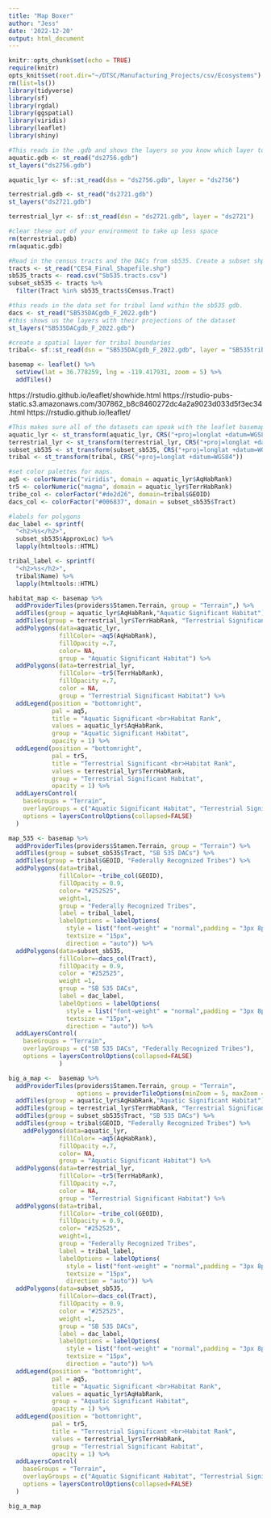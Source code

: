 ```yaml
---
title: "Map Boxer"
author: "Jess"
date: '2022-12-20'
output: html_document
---
```


```r
knitr::opts_chunk$set(echo = TRUE)
require(knitr)
opts_knit$set(root.dir="~/DTSC/Manufacturing_Projects/csv/Ecosystems")
rm(list=ls())
library(tidyverse)
library(sf)
library(rgdal)
library(ggspatial)
library(viridis)
library(leaflet)
library(shiny)
```

```r
#This reads in the .gdb and shows the layers so you know which layer to read in. In this case, it doesn't matter. But some other .gdb will have multiple layers.
aquatic.gdb <- st_read("ds2756.gdb")
st_layers("ds2756.gdb")

aquatic_lyr <- sf::st_read(dsn = "ds2756.gdb", layer = "ds2756")

terrestrial.gdb <- st_read("ds2721.gdb")
st_layers("ds2721.gdb")

terrestrial_lyr <- sf::st_read(dsn = "ds2721.gdb", layer = "ds2721")

#clear these out of your environment to take up less space
rm(terrestrial.gdb)
rm(aquatic.gdb)
```

```r
#Read in the census tracts and the DACs from sb535. Create a subset shp of the sb535 DACs.
tracts <- st_read("CES4_Final_Shapefile.shp")
sb535_tracts <- read.csv("Sb535.tracts.csv")
subset_sb535 <- tracts %>% 
  filter(Tract %in% sb535_tracts$Census.Tract)
```

```r
#this reads in the data set for tribal land within the sb535 gdb.
dacs <- st_read("SB535DACgdb_F_2022.gdb")
#this shows us the layers with their projections of the dataset
st_layers("SB535DACgdb_F_2022.gdb")

#create a spatial layer for tribal boundaries
tribal<- sf::st_read(dsn = "SB535DACgdb_F_2022.gdb", layer = "SB535tribalboundaries2022")
```


```r
basemap <- leaflet() %>% 
  setView(lat = 36.778259, lng = -119.417931, zoom = 5) %>%
  addTiles()
```

https://rstudio.github.io/leaflet/showhide.html
https://rstudio-pubs-static.s3.amazonaws.com/307862_b8c8460272dc4a2a9023d033d5f3ec34.html
https://rstudio.github.io/leaflet/


```r
#This makes sure all of the datasets can speak with the leaflet basemap with the same projection and geometry. 
aquatic_lyr <- st_transform(aquatic_lyr, CRS("+proj=longlat +datum=WGS84"))
terrestrial_lyr <- st_transform(terrestrial_lyr, CRS("+proj=longlat +datum=WGS84"))
subset_sb535 <- st_transform(subset_sb535, CRS("+proj=longlat +datum=WGS84"))
tribal <- st_transform(tribal, CRS("+proj=longlat +datum=WGS84"))
```


```r
#set color palettes for maps.
aq5 <- colorNumeric("viridis", domain = aquatic_lyr$AqHabRank)
tr5 <- colorNumeric("magma", domain = aquatic_lyr$TerrHabRank)
tribe_col <- colorFactor("#de2d26", domain=tribal$GEOID)
dacs_col <- colorFactor("#006837", domain = subset_sb535$Tract)
```



```r
#labels for polygons
dac_label <- sprintf(
  "<h2>%s</h2>",
  subset_sb535$ApproxLoc) %>% 
  lapply(htmltools::HTML)

tribal_label <- sprintf(
  "<h2>%s</h2>",
  tribal$Name) %>% 
  lapply(htmltools::HTML)

```

```r
habitat_map <- basemap %>% 
  addProviderTiles(providers$Stamen.Terrain, group = "Terrain",) %>%
  addTiles(group = aquatic_lyr$AqHabRank,"Aquatic Significant Habitat") %>% 
  addTiles(group = terrestrial_lyr$TerrHabRank, "Terrestrial Significant Habitat") %>% 
  addPolygons(data=aquatic_lyr, 
              fillColor= ~aq5(AqHabRank),
              fillOpacity =.7,
              color= NA,
              group = "Aquatic Significant Habitat") %>% 
  addPolygons(data=terrestrial_lyr,
              fillColor= ~tr5(TerrHabRank),
              fillOpacity =.7,
              color = NA,
              group = "Terrestrial Significant Habitat") %>% 
  addLegend(position = "bottomright", 
            pal = aq5, 
            title = "Aquatic Significant <br>Habitat Rank", 
            values = aquatic_lyr$AqHabRank, 
            group = "Aquatic Significant Habitat",
            opacity = 1) %>% 
  addLegend(position = "bottomright", 
            pal = tr5, 
            title = "Terrestrial Significant <br>Habitat Rank", 
            values = terrestrial_lyr$TerrHabRank, 
            group = "Terrestrial Significant Habitat",
            opacity = 1) %>% 
  addLayersControl(
    baseGroups = "Terrain",
    overlayGroups = c("Aquatic Significant Habitat", "Terrestrial Significant Habitat"),
    options = layersControlOptions(collapsed=FALSE)
  )
```


```r
map_535 <- basemap %>% 
  addProviderTiles(providers$Stamen.Terrain, group = "Terrain") %>%
  addTiles(group = subset_sb535$Tract, "SB 535 DACs") %>% 
  addTiles(group = tribal$GEOID, "Federally Recognized Tribes") %>% 
  addPolygons(data=tribal,
              fillColor= ~tribe_col(GEOID),
              fillOpacity = 0.9,
              color= "#252525",
              weight=1,
              group = "Federally Recognized Tribes",
              label = tribal_label,
              labelOptions = labelOptions(
                style = list("font-weight" = "normal",padding = "3px 8px"),
                textsize = "15px",
                direction = "auto")) %>% 
  addPolygons(data=subset_sb535,
              fillColor=~dacs_col(Tract),
              fillOpacity = 0.9,
              color = "#252525",
              weight =1,
              group = "SB 535 DACs",
              label = dac_label,
              labelOptions = labelOptions(
                style = list("font-weight" = "normal",padding = "3px 8px"),
                textsize = "15px",
                direction = "auto")) %>% 
  addLayersControl(
    baseGroups = "Terrain",
    overlayGroups = c("SB 535 DACs", "Federally Recognized Tribes"),
    options = layersControlOptions(collapsed=FALSE)
              )
```


```r
big_a_map <-  basemap %>% 
  addProviderTiles(providers$Stamen.Terrain, group = "Terrain",
                   options = providerTileOptions(minZoom = 5, maxZoom = 18)) %>%
  addTiles(group = aquatic_lyr$AqHabRank,"Aquatic Significant Habitat") %>% 
  addTiles(group = terrestrial_lyr$TerrHabRank, "Terrestrial Significant Habitat") %>% 
  addTiles(group = subset_sb535$Tract, "SB 535 DACs") %>% 
  addTiles(group = tribal$GEOID, "Federally Recognized Tribes") %>% 
    addPolygons(data=aquatic_lyr, 
              fillColor= ~aq5(AqHabRank),
              fillOpacity =.7,
              color= NA,
              group = "Aquatic Significant Habitat") %>% 
  addPolygons(data=terrestrial_lyr,
              fillColor= ~tr5(TerrHabRank),
              fillOpacity =.7,
              color = NA,
              group = "Terrestrial Significant Habitat") %>% 
  addPolygons(data=tribal,
              fillColor= ~tribe_col(GEOID),
              fillOpacity = 0.9,
              color= "#252525",
              weight=1,
              group = "Federally Recognized Tribes",
              label = tribal_label,
              labelOptions = labelOptions(
                style = list("font-weight" = "normal",padding = "3px 8px"),
                textsize = "15px",
                direction = "auto")) %>% 
  addPolygons(data=subset_sb535,
              fillColor=~dacs_col(Tract),
              fillOpacity = 0.9,
              color = "#252525",
              weight =1,
              group = "SB 535 DACs",
              label = dac_label,
              labelOptions = labelOptions(
                style = list("font-weight" = "normal",padding = "3px 8px"),
                textsize = "15px",
                direction = "auto")) %>% 
  addLegend(position = "bottomright", 
            pal = aq5, 
            title = "Aquatic Significant <br>Habitat Rank", 
            values = aquatic_lyr$AqHabRank, 
            group = "Aquatic Significant Habitat",
            opacity = 1) %>% 
  addLegend(position = "bottomright", 
            pal = tr5, 
            title = "Terrestrial Significant <br>Habitat Rank", 
            values = terrestrial_lyr$TerrHabRank, 
            group = "Terrestrial Significant Habitat",
            opacity = 1) %>% 
  addLayersControl(
    baseGroups = "Terrain",
    overlayGroups = c("Aquatic Significant Habitat", "Terrestrial Significant Habitat", "SB 535 DACs", "Federally Recognized Tribes"),
    options = layersControlOptions(collapsed=FALSE)
  )
```

```r
big_a_map
```

```r

```


